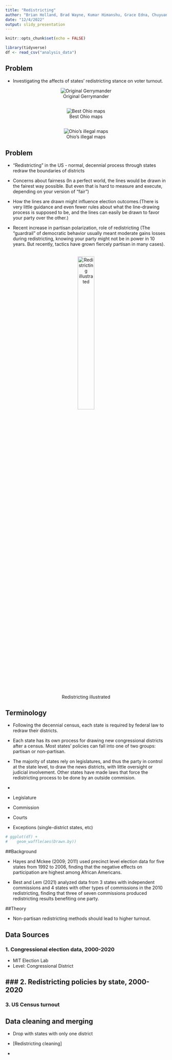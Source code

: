 ```yaml
---
title: "Redistricting"
author: "Brian Holland, Brad Wayne, Kumar Himanshu, Grace Edna, Chuyuan Zhong"
date: "12/4/2022"
output: slidy_presentation
---
```


```r
knitr::opts_chunk$set(echo = FALSE)
```


```r
library(tidyverse)
df <- read_csv("analysis_data")
```

## Problem

- Investigating the affects of states' redistricting stance on voter turnout.


<center>
![Original Gerrymander](images/GerryManderCartoonMap.png)
</center>

## 
<center>
![Best Ohio maps](images/ohio_bests.png)
</center>

## 
<center>
![Ohio's illegal maps](images/ohio_current.png)
</center>

## Problem

 - "Redistricting" in the US - normal, decennial process through states redraw the boundaries of  districts

 - Concerns about fairness (In a perfect world, the lines would be drawn in the fairest way possible. But even that is hard to measure and execute, depending on your version of "fair")

 - How the lines are drawn might influence election outcomes.(There is very little guidance and even fewer rules about what the line-drawing process is supposed to be, and the lines can easily be drawn to favor your party over the other.)
 
- Recent increase in partisan polarization, role of redistricting (The "guardrail" of democratic behavior usually meant moderate gains losses during redistricting, knowing your party might not be in power in 10 years. But recently, tactics have grown fiercely partisan in many cases).

## 
<center>
![Redistricting illustrated](images/DifferingApportionment.svg){width=35%}
</center>

## Terminology

- Following the decennial census, each state is required by federal law to redraw their districts.

- Each state has its own process for drawing new congressional districts after a census. Most states’ policies can fall into one of two groups: partisan or non-partisan.

- The majority of states rely on legislatures, and thus the party in control at the state level, to draw the news districts, with little oversight or judicial involvement. Other states have made laws that force the redistricting process to be done by an outside commision.

- 


 - Legislature
 - Commission
 - Courts
 - Exceptions (single-district states, etc)
 <center>
 ```r
 # ggplot(df) +
 #    geom_waffle(aes(Drawn.by))
 ```
</center>


</center>

##Background


</center>

- Hayes and Mckee (2009; 2011) used precinct level election data for five states from 1992 to 2006, finding that the negative effects on participation are highest among African Americans.

- Best and Lem (2021) analyzed data from 3 states with independent commissions and 4 states with other types of commissions in the 2010 redistricting, finding that three of seven commissions produced redistricting results benefiting one party.


</center>


##Theory

- Non-partisan redistricting methods should lead to higher turnout.


</center>


## Data Sources


### 1. Congressional election data, 2000-2020
- MIT Election Lab
- Level: Congressional District

### 2. Redistricting policies by state, 2000-2020
- 

### 3. US Census turnout

</center>


</center>

## Data cleaning and merging

- Drop with states with only one district

- [Redistricting cleaning]

- 


</center>































